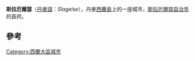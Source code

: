 {{Expand language|en}}
{{Infobox settlement
| official_name   = 斯拉厄爾瑟
| native_name     = Slagelse
| settlement_type = 首府
| image_skyline   = Sankt Mikkels Kirke Slagelse Denmark.jpg
| pushpin_map     = Denmark
| coordinates     = {{coord|55|24|17.5|N|11|21|11|E|display=inline,title}}
| subdivision_type  = 國家
| subdivision_name  = {{flag|Denmark}}
| subdivision_type1 = 大區
| subdivision_name1 = [[西蘭大區|西蘭大區]]
| subdivision_type2 = 自治市
| subdivision_name2 = [[斯拉厄爾瑟自治市|斯拉厄爾瑟自治市]]
| population      = 34,015人<ref>[https://m.statbank.dk/TableInfo/BY3?lang=en BY3: Population 1 January, by urban areas] The Mobile Stathank from [[Statistics_Denmark|Statistics Denmark]]</ref>
| timezone        = [[UTC+01:00|UTC+01:00]]
| postal_code     = 4200
}}

'''斯拉厄爾瑟'''（[[丹麥語|丹麥語]]：''Slagelse''），丹麥[[西蘭島|西蘭島]]上的一座城市，[[斯拉厄爾瑟自治市|斯拉厄爾瑟自治市]]的首府。

== 參考 ==
{{reflist}}

[[Category:西蘭大區城市|Category:西蘭大區城市]]